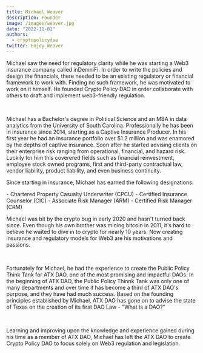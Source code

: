 ```yaml
---
title: Michael Weaver
description: Founder
image: /images/weaver.jpg
date: "2022-11-01"
authors:
  - cryptopolicydao
twitter: Enjoy_Weaver
---
```


<p className="indent">
  Michael saw the need for regulatory clarity while he was
  starting a Web3 insurance company called inDemniFi. In order to write 
  the policies and design the financials, there needed to be an existing regulatory or
  financial framework to work with. Finding no such framework, he was motivated to work
  on it himself. He founded Crypto Policy DAO in order collaborate with others
  to draft and implement web3-friendly regulation.

  </p>
<br />
<p className="indent">
  Michael has a Bachelor's degree in Political Science and an MBA in data
  analytics from the University of South Carolina. Professionally he has been in 
  insurance since 2014, starting as a Captive Insurance Producer. In his first year
  he had an insurance portfolio over $1.2 million and was enamored by the depths
  of captive insurance. Soon after he started advising clients on their enterprise risk 
  ranging from operational, financial, and hazard risk. Luckily for him this coverered fields 
  such as financial reinvestment, employee stock owned programs, first and third-party contractual law,
  vendor liability, product liability, and even business continuity. 
    
  Since starting in insurance, Michael has earned the following designations:
  </p>
- Chartered Property Casualty Underwriter (CPCU)
- Certified Insurance Counselor (CIC)
- Associate Risk Manager (ARM)
- Certified Risk Manager (CRM)

<p className="indent">
  Michael was bit by the crypto bug in early 2020 and hasn't turned back since.
  Even though his own brother was mining bitcoin in 2011, it's hard to believe he
  waited to dive in to crypto for nearly 10 years. Now creating insurance and
  regulatory models for Web3 are his motivations and passions.
</p>
<br />
<p className="indent">
  Fortunately for Michael, he had the experience to create the
  Public Policy Think Tank for ATX DAO, one of the most promising and impactful 
  DAOs. In the beginning of ATX DAO, the Public Policy Thinnk Tank was only
  one of many departments and over time it has become a third
  of ATX DAO's purpose, and they have had much success. Based on the
  founding principles established by Michael, ATX DAO has gone on to advise the state of
  Texas on the creation of its first DAO Law - "What is a DAO?"
</p>
<br />
<p className="indent">
Learning and improving upon the knowledge and experience gained during his time as
 a member of ATX DAO, Michael has left the ATX DAO to create Crypto Policy DAO to focus 
 solely on Web3 regulation and legislation.

</p>
